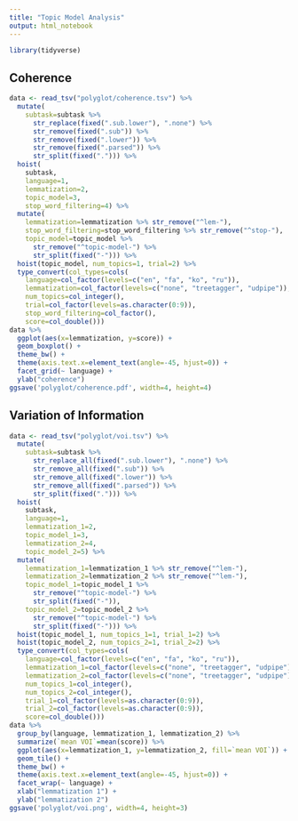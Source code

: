 ```yaml
---
title: "Topic Model Analysis"
output: html_notebook
---
```


```r
library(tidyverse)
```

## Coherence

```r
data <- read_tsv("polyglot/coherence.tsv") %>%
  mutate(
    subtask=subtask %>%
      str_replace(fixed(".sub.lower"), ".none") %>%
      str_remove(fixed(".sub")) %>%
      str_remove(fixed(".lower")) %>%
      str_remove(fixed(".parsed")) %>%
      str_split(fixed("."))) %>%
  hoist(
    subtask,
    language=1,
    lemmatization=2,
    topic_model=3,
    stop_word_filtering=4) %>%
  mutate(
    lemmatization=lemmatization %>% str_remove("^lem-"),
    stop_word_filtering=stop_word_filtering %>% str_remove("^stop-"),
    topic_model=topic_model %>%
      str_remove("^topic-model-") %>%
      str_split(fixed("-"))) %>%
  hoist(topic_model, num_topics=1, trial=2) %>%
  type_convert(col_types=cols(
    language=col_factor(levels=c("en", "fa", "ko", "ru")),
    lemmatization=col_factor(levels=c("none", "treetagger", "udpipe")),
    num_topics=col_integer(),
    trial=col_factor(levels=as.character(0:9)),
    stop_word_filtering=col_factor(),
    score=col_double()))
data %>%
  ggplot(aes(x=lemmatization, y=score)) +
  geom_boxplot() +
  theme_bw() +
  theme(axis.text.x=element_text(angle=-45, hjust=0)) +
  facet_grid(~ language) +
  ylab("coherence")
ggsave('polyglot/coherence.pdf', width=4, height=4)
```

## Variation of Information
```r
data <- read_tsv("polyglot/voi.tsv") %>%
  mutate(
    subtask=subtask %>%
      str_replace_all(fixed(".sub.lower"), ".none") %>%
      str_remove_all(fixed(".sub")) %>%
      str_remove_all(fixed(".lower")) %>%
      str_remove_all(fixed(".parsed")) %>%
      str_split(fixed("."))) %>%
  hoist(
    subtask,
    language=1,
    lemmatization_1=2,
    topic_model_1=3,
    lemmatization_2=4,
    topic_model_2=5) %>%
  mutate(
    lemmatization_1=lemmatization_1 %>% str_remove("^lem-"),
    lemmatization_2=lemmatization_2 %>% str_remove("^lem-"),
    topic_model_1=topic_model_1 %>%
      str_remove("^topic-model-") %>%
      str_split(fixed("-")),
    topic_model_2=topic_model_2 %>%
      str_remove("^topic-model-") %>%
      str_split(fixed("-"))) %>%
  hoist(topic_model_1, num_topics_1=1, trial_1=2) %>%
  hoist(topic_model_2, num_topics_2=1, trial_2=2) %>%
  type_convert(col_types=cols(
    language=col_factor(levels=c("en", "fa", "ko", "ru")),
    lemmatization_1=col_factor(levels=c("none", "treetagger", "udpipe")),
    lemmatization_2=col_factor(levels=c("none", "treetagger", "udpipe")),
    num_topics_1=col_integer(),
    num_topics_2=col_integer(),
    trial_1=col_factor(levels=as.character(0:9)),
    trial_2=col_factor(levels=as.character(0:9)),
    score=col_double()))
data %>%
  group_by(language, lemmatization_1, lemmatization_2) %>%
  summarize(`mean VOI`=mean(score)) %>%
  ggplot(aes(x=lemmatization_1, y=lemmatization_2, fill=`mean VOI`)) +
  geom_tile() +
  theme_bw() +
  theme(axis.text.x=element_text(angle=-45, hjust=0)) +
  facet_wrap(~ language) +
  xlab("lemmatization 1") +
  ylab("lemmatization 2")
ggsave('polyglot/voi.png', width=4, height=3)
```